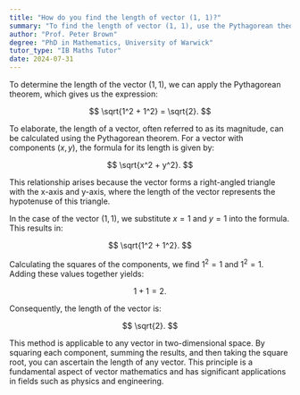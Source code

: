 ```yaml
---
title: "How do you find the length of vector (1, 1)?"
summary: "To find the length of vector (1, 1), use the Pythagorean theorem; √(1² + 1²) = √2."
author: "Prof. Peter Brown"
degree: "PhD in Mathematics, University of Warwick"
tutor_type: "IB Maths Tutor"
date: 2024-07-31
---
```


To determine the length of the vector $(1, 1)$, we can apply the Pythagorean theorem, which gives us the expression:

$$
\sqrt{1^2 + 1^2} = \sqrt{2}.
$$

To elaborate, the length of a vector, often referred to as its magnitude, can be calculated using the Pythagorean theorem. For a vector with components $(x, y)$, the formula for its length is given by:

$$
\sqrt{x^2 + y^2}.
$$

This relationship arises because the vector forms a right-angled triangle with the x-axis and y-axis, where the length of the vector represents the hypotenuse of this triangle.

In the case of the vector $(1, 1)$, we substitute $x = 1$ and $y = 1$ into the formula. This results in:

$$
\sqrt{1^2 + 1^2}.
$$

Calculating the squares of the components, we find $1^2 = 1$ and $1^2 = 1$. Adding these values together yields:

$$
1 + 1 = 2.
$$

Consequently, the length of the vector is:

$$
\sqrt{2}.
$$

This method is applicable to any vector in two-dimensional space. By squaring each component, summing the results, and then taking the square root, you can ascertain the length of any vector. This principle is a fundamental aspect of vector mathematics and has significant applications in fields such as physics and engineering.
    